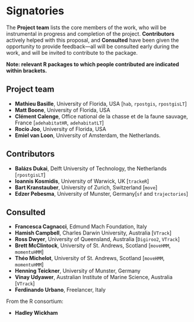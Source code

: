 # Signatories
<!-- 
This section provides the ISC with a view of the support received from the community for a proposal. Acceptance isn't predicated on popularity but community acceptance is important.  Willingness to accept outside input is also a good marker for project delivery. 

An optional section would be for R-Core signatories where changes to R are proposed.
-->

The **Project team** lists the core members of the work, who will be
instrumental in progress and completion of the
project. **Contributors** actively helped with this proposal, and
**Consulted** have been given the opportunity to provide feedback—all
will be consulted early during the work, and will be invited to
contribute to the package.

**Note: relevant R packages to which people contributed are indicated
within brackets.**

## Project team
<!-- 
Who are the people responsible for actually delivering the project if the proposal gets accepted and are already signed up and rearing to go?
-->

  * **Mathieu Basille**, University of Florida, USA [`hab`,
    `rpostgis`, `rpostgisLT`]
  * **Matt Boone**, University of Florida, USA
  * **Clément Calenge**, Office national de la chasse et de la faune
    sauvage, France [`adehabitatHR`, `adehabitatLT`]
  * **Rocío Joo**, University of Florida, USA
  * **Emiel van Loon**, University of Amsterdam, the Netherlands.


## Contributors
<!-- 
Who are the people who have actively helped with this proposal but won't necessarily be on the core project team later?
-->

  * **Balázs Dukai**, Delft University of Technology, the Netherlands
    [`rpostgisLT`]
  * **Ioannis Kosmidis**, University of Warwick, UK [`trackeR`]
  * **Bart Kranstauber**, University of Zurich, Switzerland [`move`]
  * **Edzer Pebesma**, University of Munster, Germany[`sf` and
    `trajectories`]


## Consulted
<!-- 
Who has been given the opportunity to provide feedback on the proposal? This should include any R Consortium & ISC members who the proposal has been discussed with.
-->

  * **Francesca Cagnacci**, Edmund Mach Foundation, Italy
  * **Hamish Campbell**, Charles Darwin University, Australia
    [`VTrack`]
  * **Ross Dwyer**, University of Queensland, Australia [`Digiroo2`,
    `VTrack`]
  * **Brett McClintock**, University of St. Andrews, Scotland
    [`moveHMM`, `momentuHMM`]
  * **Théo Michelot**, University of St. Andrews, Scotland [`moveHMM`,
    `momentuHMM`]
  * **Henning Teickner**, University of Munster, Germany
  * **Vinay Udyawer**, Australian Institute of Marine Science,
    Australia [`VTrack`]
  * **Ferdinando Urbano**, Freelancer, Italy

From the R consortium:

  * **Hadley Wickham**
